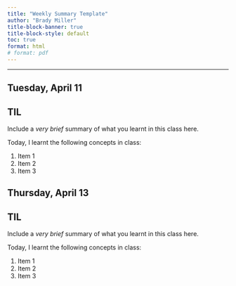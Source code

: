 ```yaml
---
title: "Weekly Summary Template"
author: "Brady Miller"
title-block-banner: true
title-block-style: default
toc: true
format: html
# format: pdf
---
```


---

## Tuesday, April 11

::: {.callout-important}
## TIL

Include a _very brief_ summary of what you learnt in this class here. 

Today, I learnt the following concepts in class:

1. Item 1
1. Item 2
1. Item 3
:::




## Thursday, April 13



::: {.callout-important}
## TIL

Include a _very brief_ summary of what you learnt in this class here. 

Today, I learnt the following concepts in class:

1. Item 1
1. Item 2
1. Item 3
:::
